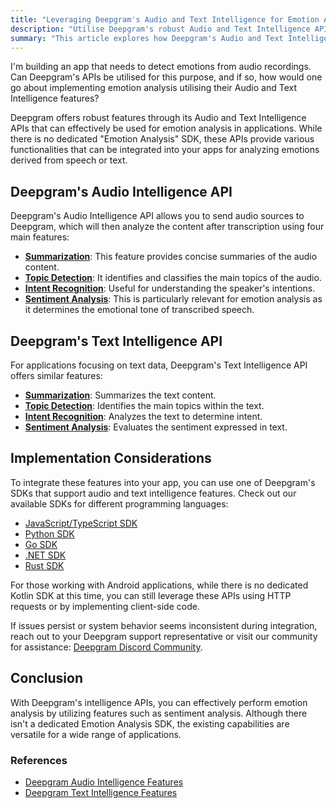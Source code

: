 ```yaml
---
title: "Leveraging Deepgram's Audio and Text Intelligence for Emotion Analysis"
description: "Utilise Deepgram's robust Audio and Text Intelligence APIs for emotion analysis."
summary: "This article explores how Deepgram's Audio and Text Intelligence APIs can be leveraged for emotion analysis in applications, despite not offering a dedicated 'Emotion Analysis' SDK. It covers features like summarisation, topic detection, and intent recognition that can be integrated to analyse emotions from speech or text."
---
```


<CommunityQuestion>I'm building an app that needs to detect emotions from audio recordings. Can Deepgram's APIs be utilised for this purpose, and if so, how would one go about implementing emotion analysis utilising their Audio and Text Intelligence features?</CommunityQuestion>

Deepgram offers robust features through its Audio and Text Intelligence APIs that can effectively be used for emotion analysis in applications. While there is no dedicated "Emotion Analysis" SDK, these APIs provide various functionalities that can be integrated into your apps for analyzing emotions derived from speech or text.

## Deepgram's Audio Intelligence API

Deepgram's Audio Intelligence API allows you to send audio sources to Deepgram, which will then analyze the content after transcription using four main features:

- **[Summarization](https://developers.deepgram.com/docs/summarization)**: This feature provides concise summaries of the audio content.
- **[Topic Detection](https://developers.deepgram.com/docs/topic-detection)**: It identifies and classifies the main topics of the audio.
- **[Intent Recognition](https://developers.deepgram.com/docs/intent-recognition)**: Useful for understanding the speaker's intentions.
- **[Sentiment Analysis](https://developers.deepgram.com/docs/sentiment-analysis)**: This is particularly relevant for emotion analysis as it determines the emotional tone of transcribed speech.

## Deepgram's Text Intelligence API

For applications focusing on text data, Deepgram's Text Intelligence API offers similar features:

- **[Summarization](https://developers.deepgram.com/docs/text-summarization)**: Summarizes the text content.
- **[Topic Detection](https://developers.deepgram.com/docs/text-topic-detection)**: Identifies the main topics within the text.
- **[Intent Recognition](https://developers.deepgram.com/docs/text-intention-recognition)**: Analyzes the text to determine intent.
- **[Sentiment Analysis](https://developers.deepgram.com/docs/text-sentiment-analysis)**: Evaluates the sentiment expressed in text.

## Implementation Considerations

To integrate these features into your app, you can use one of Deepgram's SDKs that support audio and text intelligence features. Check out our available SDKs for different programming languages:

- [JavaScript/TypeScript SDK](https://github.com/deepgram/deepgram-js-sdk)
- [Python SDK](https://github.com/deepgram/deepgram-python-sdk)
- [Go SDK](https://github.com/deepgram/deepgram-go-sdk)
- [.NET SDK](https://github.com/deepgram/deepgram-dotnet-sdk)
- [Rust SDK](https://github.com/deepgram/deepgram-rust-sdk)

For those working with Android applications, while there is no dedicated Kotlin SDK at this time, you can still leverage these APIs using HTTP requests or by implementing client-side code.

If issues persist or system behavior seems inconsistent during integration, reach out to your Deepgram support representative or visit our community for assistance: [Deepgram Discord Community](https://discord.gg/deepgram).

## Conclusion

With Deepgram's intelligence APIs, you can effectively perform emotion analysis by utilizing features such as sentiment analysis. Although there isn't a dedicated Emotion Analysis SDK, the existing capabilities are versatile for a wide range of applications.

### References

- [Deepgram Audio Intelligence Features](https://developers.deepgram.com/docs/audio-intelligence)
- [Deepgram Text Intelligence Features](https://developers.deepgram.com/docs/text-intelligence)